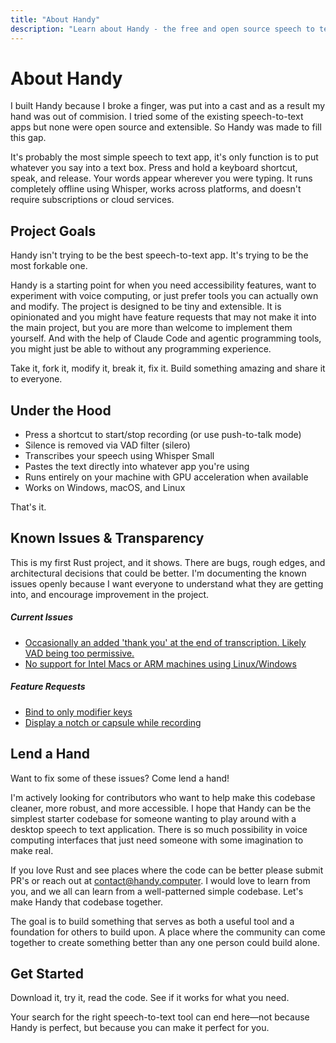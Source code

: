 ```yaml
---
title: "About Handy"
description: "Learn about Handy - the free and open source speech to text application"
---
```


# About Handy

I built Handy because I broke a finger, was put into a cast and as a result my hand was out of commision. I tried some of the existing speech-to-text apps but none were open source and extensible. So Handy was made to fill this gap.

It's probably the most simple speech to text app, it's only function is to put whatever you say into a text box. Press and hold a keyboard shortcut, speak, and release. Your words appear wherever you were typing. It runs completely offline using Whisper, works across platforms, and doesn't require subscriptions or cloud services.

## Project Goals

Handy isn't trying to be the best speech-to-text app. It's trying to be the most forkable one.

Handy is a starting point for when you need accessibility features, want to experiment with voice computing, or just prefer tools you can actually own and modify. The project is designed to be tiny and extensible. It is opinionated and you might have feature requests that may not make it into the main project, but you are more than welcome to implement them yourself. And with the help of Claude Code and agentic programming tools, you might just be able to without any programming experience.

Take it, fork it, modify it, break it, fix it. Build something amazing and share it to everyone.

## Under the Hood

- Press a shortcut to start/stop recording (or use push-to-talk mode)
- Silence is removed via VAD filter (silero)
- Transcribes your speech using Whisper Small
- Pastes the text directly into whatever app you're using
- Runs entirely on your machine with GPU acceleration when available
- Works on Windows, macOS, and Linux

That's it.

## Known Issues & Transparency

This is my first Rust project, and it shows. There are bugs, rough edges, and architectural decisions that could be better. I'm documenting the known issues openly because I want everyone to understand what they are getting into, and encourage improvement in the project.

##### Current Issues

* [Occasionally an added 'thank you' at the end of transcription. Likely VAD being too permissive.](https://github.com/cjpais/Handy/issues/11)
* [No support for Intel Macs or ARM machines using Linux/Windows](https://github.com/cjpais/Handy/issues/8)

##### Feature Requests

* [Bind to only modifier keys](https://github.com/cjpais/Handy/issues/6)
* [Display a notch or capsule while recording](https://github.com/cjpais/Handy/issues/39)

## Lend a Hand

Want to fix some of these issues? Come lend a hand!

I'm actively looking for contributors who want to help make this codebase cleaner, more robust, and more accessible. I hope that Handy can be the simplest starter codebase for someone wanting to play around with a desktop speech to text application. There is so much possibility in voice computing interfaces that just need someone with some imagination to make real.

If you love Rust and see places where the code can be better please submit PR's or reach out at [contact@handy.computer](mailto:contact@handy.computer). I would love to learn from you, and we all can learn from a well-patterned simple codebase. Let's make Handy that codebase together.

The goal is to build something that serves as both a useful tool and a foundation for others to build upon. A place where the community can come together to create something better than any one person could build alone.

## Get Started

Download it, try it, read the code. See if it works for what you need.

Your search for the right speech-to-text tool can end here—not because Handy is perfect, but because you can make it perfect for you.
